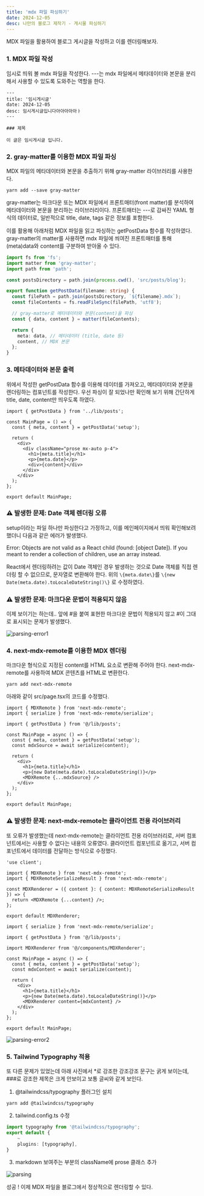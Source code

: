 ```yaml
---
title: 'mdx 파일 파싱하기'
date: 2024-12-05
desc: 나만의 블로그 제작기 - 게시물 파싱하기
---
```


MDX 파일을 활용하여 블로그 게시글을 작성하고 이를 렌더링해보자.

### 1. MDX 파일 작성

임시로 띄워 볼 mdx 파일을 작성한다.
---는 mdx 파일에서 메타데이터와 본문을 분리해서 사용할 수 있도록 도와주는 역할을 한다.

```mdx title="src/posts/blog/setup.tsx"
---
title: '임시게시글'
date: 2024-12-05
desc: 임시게시글입니다아아아아아ㅏ
---

### 제목

이 글은 임시게시글 입니다.
```

### 2. gray-matter를 이용한 MDX 파일 파싱

MDX 파일의 메타데이터와 본문을 추출하기 위해 gray-matter 라이브러리를 사용한다.

```shell
yarn add --save gray-matter
```

gray-matter는 마크다운 또는 MDX 파일에서 프론트매터(front matter)를 분석하여 메타데이터와 본문을 분리하는 라이브러리이다.
프론트매터는 ---로 감싸진 YAML 형식의 데이터로, 일반적으로 title, date, tags 같은 정보를 포함한다.

이를 활용해 아래처럼 MDX 파일을 읽고 파싱하는 getPostData 함수를 작성하였다.
gray-matter의 matter를 사용하면 mdx 파일에 씌여진 프론트매터를 통해 (meta)data와 content를 구분하여 받아올 수 있다.

```ts title="src/lib/posts.ts"
import fs from 'fs';
import matter from 'gray-matter';
import path from 'path';

const postsDirectory = path.join(process.cwd(), 'src/posts/blog');

export function getPostData(filename: string) {
  const filePath = path.join(postsDirectory, `${filename}.mdx`);
  const fileContents = fs.readFileSync(filePath, 'utf8');

  // gray-matter로 메타데이터와 본문(content)을 파싱
  const { data, content } = matter(fileContents);

  return {
    meta: data, // 메타데이터 (title, date 등)
    content, // MDX 본문
  };
}
```

### 3. 메타데이터와 본문 출력

위에서 작성한 getPostData 함수를 이용해 데이터를 가져오고, 메타데이터와 본문을 렌더링하는 컴포넌트를 작성한다.
우선 파싱이 잘 되었나만 확인해 보기 위해 간단하게 title, date, content만 띄우도록 하였다.

```tsx title="src/app/pages.tsx"
import { getPostData } from '../lib/posts';

const MainPage = () => {
  const { meta, content } = getPostData('setup');

  return (
    <div>
      <div className="prose mx-auto p-4">
        <h1>{meta.title}</h1>
        <p>{meta.date}</p>
        <div>{content}</div>
      </div>
    </div>
  );
};

export default MainPage;
```

### ⚠️ 발생한 문제: Date 객체 렌더링 오류

setup이라는 파일 하나만 파싱한다고 가정하고, 이를 메인페이지에서 띄워 확인해보려 했더니 다음과 같은 에러가 발생했다.

<Error>
  Error: Objects are not valid as a React child (found: [object Date]). If you
  meant to render a collection of children, use an array instead.
</Error>

React에서 렌더링하려는 값이 Date 객체인 경우 발생하는 것으로 Date 객체를 직접 렌더링 할 수 없으므로, 문자열로 변환해야 한다.
위의 `\{meta.date\}`를 `\{new Date(meta.date).toLocaleDateString()\}` 로 수정하였다.

### ⚠️ 발생한 문제: 마크다운 문법이 적용되지 않음

이제 보이기는 하는데.. 앞에 #을 붙여 표현한 마크다운 문법이 적용되지 않고 #이 그대로 표시되는 문제가 발생했다.

![parsing-error1](/images/posts/blog/parsing/parsing1.png)

### 4. next-mdx-remote를 이용한 MDX 렌더링

마크다운 형식으로 지정된 content를 HTML 요소로 변환해 주어야 한다. next-mdx-remote를 사용하여 MDX 콘텐츠를 HTML로 변환한다.

```shell
yarn add next-mdx-remote
```

아래와 같이 src/page.tsx의 코드를 수정했다.

```tsx title="src/page.tsx
import { MDXRemote } from 'next-mdx-remote';
import { serialize } from 'next-mdx-remote/serialize';

import { getPostData } from '@/lib/posts';

const MainPage = async () => {
  const { meta, content } = getPostData('setup');
  const mdxSource = await serialize(content);

  return (
    <div>
      <h1>{meta.title}</h1>
      <p>{new Date(meta.date).toLocaleDateString()}</p>
      <MDXRemote {...mdxSource} />
    </div>
  );
};

export default MainPage;
```

### ⚠️ 발생한 문제: next-mdx-remote는 클라이언트 전용 라이브러리

또 오류가 발생했는데 next-mdx-remote는 클라이언트 전용 라이브러리로, 서버 컴포넌트에서는 사용할 수 없다는 내용의 오류였다.
클라이언트 컴포넌트로 옮기고, 서버 컴포넌트에서 데이터를 전달하는 방식으로 수정했다.

```tsx title="src/components/MDXRenderer.tsx"
'use client';

import { MDXRemote } from 'next-mdx-remote';
import { MDXRemoteSerializeResult } from 'next-mdx-remote';

const MDXRenderer = ({ content }: { content: MDXRemoteSerializeResult }) => {
  return <MDXRemote {...content} />;
};

export default MDXRenderer;
```

```tsx title="src/app/page.tsx"
import { serialize } from 'next-mdx-remote/serialize';

import { getPostData } from '@/lib/posts';

import MDXRenderer from '@/components/MDXRenderer';

const MainPage = async () => {
  const { meta, content } = getPostData('setup');
  const mdxContent = await serialize(content);

  return (
    <div>
      <h1>{meta.title}</h1>
      <p>{new Date(meta.date).toLocaleDateString()}</p>
      <MDXRenderer content={mdxContent} />
    </div>
  );
};

export default MainPage;
```

![parsing-error2](/images/posts/blog/parsing/parsing2.png)

### 5. Tailwind Typography 적용

또 다른 문제가 있었는데 아래 사진에서 \*로 강조한 강조강조 문구는 굵게 보이는데, ###로 강조한 제목은 크게 안보이고 보통 글씨와 같게 보인다.

1. @tailwindcss/typography 플러그인 설치

```shell
yarn add @tailwindcss/typography
```

2. tailwind.config.ts 수정

```ts
import typography from '@tailwindcss/typography';
export default {
    ~
    plugins: [typography],
}
```

3. markdown 보여주는 부분의 className에 prose 클래스 추가

![parsing](/images/posts/blog/parsing/parsing3.png)

성공 ! 이제 MDX 파일을 블로그에서 정상적으로 렌더링할 수 있다.
